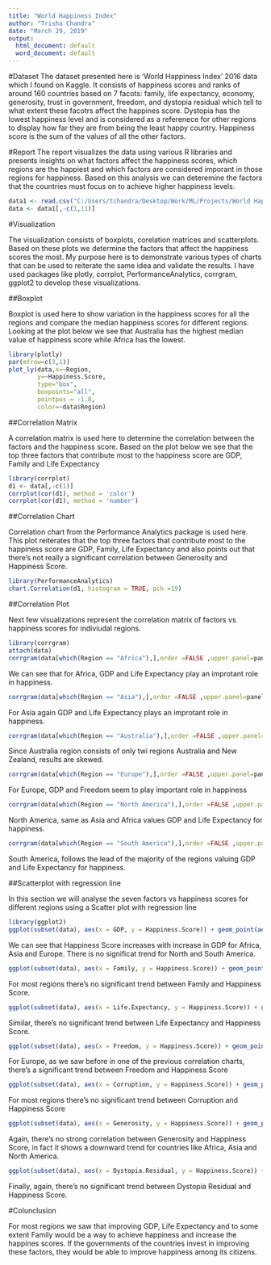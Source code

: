 ---
title: "World Happiness Index"
author: "Trisha Chandra"
date: "March 29, 2019"
output:
  html_document: default
  word_document: default
---

#Dataset
The dataset presented here is 'World Happiness Index' 2016 data which I found on Kaggle. It consists of happiness scores and ranks of around 160 countries based on 7 facots: family, life expectancy, economy, generosity, trust in government, freedom, and dystopia residual which tell to what extent these facotrs affect the happines score. Dystopia has the lowest happiness level and is considered as a referenece for other regions to display how far they are from being the least happy country. Happiness score is the sum of the values of all the other factors.

#Report
The report visualizes the data using various R libraries and presents insights on what factors affect the happiness scores, which regions are the happiest and which factors are considered imporant in those regions for happiness. Based on this analysis we can deteremine the factors that the countries must focus on to achieve higher happiness levels.

```{r, echo=FALSE, message=F, warning=F}
data1 <- read.csv("C:/Users/tchandra/Desktop/Work/ML/Projects/World Happiness Report/world-happiness-report/2016.csv")
data <- data1[,-c(1,11)]
```

#Visualization

The visualization consists of boxplots, corelation matrices and scatterplots. Based on these plots we determine the factors that affect the happiness scores the most. My purpose here is to demonstrate various types of charts that can be used to reiterate the same idea and validate the results. I have used packages like plotly, corrplot, PerformanceAnalytics, corrgram, ggplot2 to develop these visualizations.

##Boxplot

Boxplot is used here to show variation in the happiness scores for all the regions and compare the median happiness scores for different regions. Looking at the plot below we see that Australia has the highest median value of happiness score while Africa has the lowest. 

```{r, echoes=FALSE, message=F, warning=F}

library(plotly)
par(mfrow=c(3,1))
plot_ly(data,x=~Region,
        y=~Happiness.Score,
        type="box",
        boxpoints="all",
        pointpos = -1.8,
        color=~data$Region)
```

##Correlation Matrix

A correlation matrix is used here to determine the correlation between the factors and the happiness score. Based on the plot below we see that the top three factors that contribute most to the happiness score are GDP, Family and Life Expectancy 

```{r, echoes=FALSE, message=F, warning=F}

library(corrplot)
d1 <- data[,-c(1)]
corrplot(cor(d1), method = 'color')
corrplot(cor(d1), method = 'number')
```

##Correlation Chart

Correlation chart from the Performance Analytics package is used here.
This plot reiterates that the top three factors that contribute most to the happiness score are GDP, Family, Life Expectancy and also points out that there's not really a significant correlation between Generosity and Happiness Score.

```{r, echoes=FALSE, message=F, warning=F}

library(PerformanceAnalytics)
chart.Correlation(d1, histogram = TRUE, pch =19)
```

##Correlation Plot

Next few visualizations represent the correlation matrix of factors vs happiness scores for indiviudal regions.

```{r, echoes=FALSE, message=F, warning=F}

library(corrgram)
attach(data)
corrgram(data[which(Region == "Africa"),],order =FALSE ,upper.panel=panel.cor, main = "Happiness Correlation Plot for Africa")
```

We can see that for Africa, GDP and Life Expectancy play an improtant role in happiness.


```{r, echoes=FALSE, message=F, warning=F}
corrgram(data[which(Region == "Asia"),],order =FALSE ,upper.panel=panel.cor, main = "Happiness Correlation Plot for Asia")
```

For Asia again GDP and Life Expectancy plays an improtant role in happiness.

```{r, echoes=FALSE, message=F, warning=F}
corrgram(data[which(Region == "Australia"),],order =FALSE ,upper.panel=panel.cor, main = "Happiness Correlation Plot for Australia")
```

Since Australia region consists of only twi regions Australia and New Zealand, results are skewed.

```{r, echoes=FALSE, message=F, warning=F}
corrgram(data[which(Region == "Europe"),],order =FALSE ,upper.panel=panel.cor, main = "Happiness Correlation Plot for Europe")
```

For Europe, GDP and Freedom seem to play important role in happiness

```{r, echoes=FALSE, message=F, warning=F}
corrgram(data[which(Region == "North America"),],order =FALSE ,upper.panel=panel.cor, main = "Happiness Correlation Plot for North America")
```

North America, same as Asia and Africa values GDP and Life Expectancy for happiness.

```{r, echoes=FALSE, message=F, warning=F}
corrgram(data[which(Region == "South America"),],order =FALSE ,upper.panel=panel.cor, main = "Happiness Correlation Plot for South America")
```

South America, follows the lead of the majority of the regions valuing GDP and Life Expectancy for happiness.

##Scatterplot with regression line

In this section we will analyse the seven factors vs happiness scores for different regions using a Scatter plot with regression line

```{r,echoes=FALSE, message=F, warning=F}

library(ggplot2)
ggplot(subset(data), aes(x = GDP, y = Happiness.Score)) + geom_point(aes(color = Region), size = 4, alpha = 0.5) + geom_smooth(aes(color = Region, fill = Region), method = "lm", fullrange = TRUE) + facet_wrap(~Region) + theme_bw() + labs(title = "Scatter plot with Regression Line: GDP Vs Happiness Score")
```

We can see that Happiness Score increases with increase in GDP for Africa, Asia and Europe. There is no significat trend for North and South America.

```{r, echoes=FALSE, message=F, warning=F}
ggplot(subset(data), aes(x = Family, y = Happiness.Score)) + geom_point(aes(color = Region), size = 4, alpha = 0.5) + geom_smooth(aes(color = Region, fill = Region), method = "lm", fullrange = TRUE) + facet_wrap(~Region) + theme_bw() + labs(title = "Scatter plot with Regression Line: Family Vs Happiness Score")
```

For most regions there's no significant trend between Family and Happiness Score.

```{r, echoes=FALSE, message=F, warning=F}
ggplot(subset(data), aes(x = Life.Expectancy, y = Happiness.Score)) + geom_point(aes(color = Region), size = 4, alpha = 0.5) + geom_smooth(aes(color = Region, fill = Region), method = "lm", fullrange = TRUE) + facet_wrap(~Region) + theme_bw() + labs(title = "Scatter plot with Regression Line: Life Expectancy Vs Happiness Score")
```

Similar, there's no significant trend between Life Expectancy and Happiness Score.

```{r, echoes=FALSE, message=F, warning=F}
ggplot(subset(data), aes(x = Freedom, y = Happiness.Score)) + geom_point(aes(color = Region), size = 4, alpha = 0.5) + geom_smooth(aes(color = Region, fill = Region), method = "lm", fullrange = TRUE) + facet_wrap(~Region) + theme_bw() + labs(title = "Scatter plot with Regression Line: Freedom Vs Happiness Score")
```

For Europe, as we saw before in one of the previous correlation charts, there's a significant trend between Freedom and Happiness Score

```{r, echoes=FALSE, message=F, warning=F}
ggplot(subset(data), aes(x = Corruption, y = Happiness.Score)) + geom_point(aes(color = Region), size = 4, alpha = 0.5) + geom_smooth(aes(color = Region, fill = Region), method = "lm", fullrange = TRUE) + facet_wrap(~Region) + theme_bw() + labs(title = "Scatter plot with Regression Line: Corruption Vs Happiness Score")
```

For most regions there's no significant trend between Corruption and Happiness Score

```{r, echoes=FALSE, message=F, warning=F}
ggplot(subset(data), aes(x = Generosity, y = Happiness.Score)) + geom_point(aes(color = Region), size = 4, alpha = 0.5) + geom_smooth(aes(color = Region, fill = Region), method = "lm", fullrange = TRUE) + facet_wrap(~Region) + theme_bw() + labs(title = "Scatter plot with Regression Line: Generosity Vs Happiness Score")
```

Again, there's no strong correlation between Generosity and Happiness Score, in fact it shows a downward trend for countries like Africa, Asia and North America.

```{r, echoes=FALSE, message=F, warning=F}
ggplot(subset(data), aes(x = Dystopia.Residual, y = Happiness.Score)) + geom_point(aes(color = Region), size = 4, alpha = 0.5) + geom_smooth(aes(color = Region, fill = Region), method = "lm", fullrange = TRUE) + facet_wrap(~Region) + theme_bw() + labs(title = "Scatter plot with Regression Line: Dystopia Residual Vs Happiness Score")
```

Finally, again, there's no significant trend between Dystopia Residual and Happiness Score.

#Colunclusion 

For most regions we saw that improving GDP, Life Expectancy and to some extent Family would be a way to achieve happiness and increase the happines scores. If the governments of the countries invest in improving these factors, they would be able to improve happiness among its citizens.
